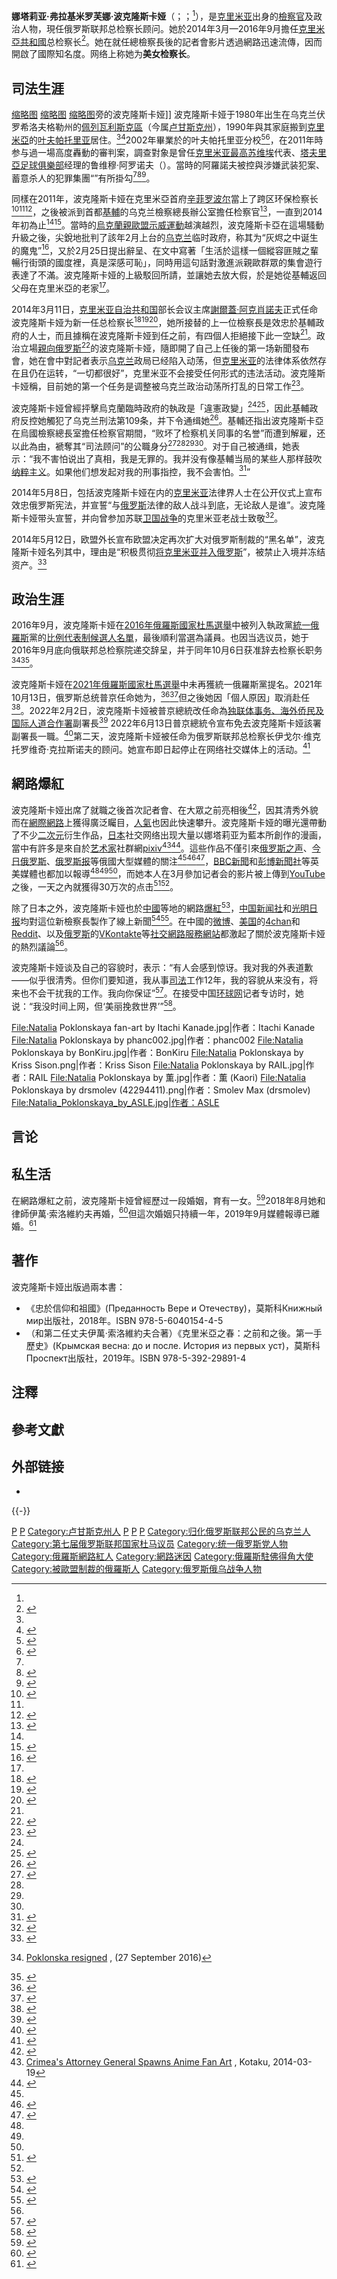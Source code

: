 {{noteTA
|T = zh-cn:娜塔莉亚·弗拉基米罗芙娜·波克隆斯卡娅; zh-tw:娜塔莉亞·弗拉基米羅芙娜·波克隆斯卡亞;
|1 = zh-cn:波克隆斯卡娅; zh-tw:波克隆斯卡亞;
|2 = zh-cn:总检察长; zh-hk:總檢察長; zh-tw:檢察總長;
|3 = zh-cn:网络;zh-hk:網絡;zh-tw:網路;
}}
{{Infobox Officeholder
| name              = 娜塔莉亚·波克隆斯卡娅
| original_name     = {{lang|ru|Наталья Поклонская}}
| honorific-suffix  = 
| image             = Natalia Poklonskaya 2019 - 08.jpg
| imagesize         = 
| smallimage        = 
| caption           = 2019年3月於莫斯科
| term              = 
| office            = 俄罗斯联邦[[独联体事务、海外侨民及国际人道合作署|独联体事务、海外侨民及国际人道合作署]]副署長
| 1blankname1       = 署長
| 1namedata1        = {{link-en|叶夫根尼·亚历山德罗维奇·普里马科夫|Yevgeny Primakov Jr.|叶夫根尼·普里马科夫}}
| 2blankname1       = 外交部長
| 2namedata1        = [[谢尔盖·维克托罗维奇·拉夫罗夫|谢尔盖·拉夫罗夫]]
| term_start        = 2022年2月2日
| term_end          = 2022年6月13日
| office2           = 俄罗斯联邦[[国家杜马|国家杜马]]議員
| president2        = 
| primeminister2    = 
| term_start2       = 2016年10月5日
| term_end2         = 2021年10月21日
| office3           = [[克里米亚共和国|克里米亚共和国]]总检察长
| term_start3       = 2014年3月25日
| term_end3         = 2016年10月6日
| president3        = [[弗拉基米尔·普京|弗拉基米尔·普京]]
| primeminister3    = [[谢尔盖·阿克肖诺夫|谢尔盖·阿克肖诺夫]]
| deputy            = 
| predecessor       = 
| successor         = 
| birth_date        = {{birth date and age|1980|3|18|df=y}}<ref name="bd">{{cite web | url=http://crimea.vgorode.ua/refperson/23166/34221/ | script-title=ru:Поклонская Наталья Владимировна | publisher={{lang|ru|В городе}} | accessdate=2014-03-22 | language=ru | archive-url=https://web.archive.org/web/20140319192704/http://crimea.vgorode.ua/refperson/23166/34221/ | archive-date=2014-03-19 | dead-url=yes }}</ref>
| birth_place       = {{USSR}}[[乌克兰苏维埃社会主义共和国|乌克兰]]伏罗希洛夫格勒州[[佩列瓦利斯克區|佩列瓦利斯克區]]（今属[[乌克兰|乌克兰]][[卢甘斯克州|卢甘斯克州]]）<ref>{{cite web|title=Біографія Наталії Поклонської|url=https://24smi.org/celebrity/234-natalia-poklonskaia.html|language=uk|accessdate=2017-12-08|archive-date=2018-01-16|archive-url=https://web.archive.org/web/20180116152036/https://24smi.org/celebrity/234-natalia-poklonskaia.html}}</ref><ref name=rkproc-officialbio>{{cite web|url=http://rkproc.ru/руководство|title=Official biography by the Press Office of the Prosecutor's Office of the Republic of Crimea|archive-url=https://www.webcitation.org/6PkXOhfBO?url=http://rkproc.ru/%D1%80%D1%83%D0%BA%D0%BE%D0%B2%D0%BE%D0%B4%D1%81%D1%82%D0%B2%D0%BE/|access-date=21 May 2014|archive-date=22 May 2014|language=ru|url-status=dead}}</ref><ref name=voiceofrussia-honest>{{cite web|url=http://voiceofrussia.com/2014_05_16/photo-I-want-my-child-to-live-in-an-honest-country-Natalia-Poklonskaya-0985/?slide-1|title='I want my child to live in an honest country' – Natalia Poklonskaya|date=16 May 2014|work=[[Voice_of_Russia|Voice of Russia]]|access-date=22 May 2014|archive-date=2014-10-19|archive-url=https://web.archive.org/web/20141019040411/http://voiceofrussia.com/2014_05_16/photo-I-want-my-child-to-live-in-an-honest-country-Natalia-Poklonskaya-0985/?slide-1}}</ref>
| death_date        = 
| death_place       = 
| nationality       = {{USSR}}（1980—1991年）<br />{{UKR}}（1991-2014年）<br />{{RUS}} （2014年—）
| spouse            = 
| party             = <!-- 注释: [[File:United_Russia_logo.gif|25px]] --> [[統一俄羅斯|統一俄羅斯]]
| children          = 
| residence         = {{flag|克里米亚共和国}}[[辛菲罗波尔|辛菲罗波尔]]
| alma_mater        = {{Link-uk|哈爾科夫國立內務大學|Харківський національний університет внутрішніх справ}}<br>（[[叶夫帕托里亚|叶夫帕托里亚]]分校）
| occupation        = [[檢察官|檢察官]]、政治人物
| profession        = 
| signature         = 
| website           = 
}}

'''娜塔莉亚·弗拉基米罗芙娜·波克隆斯卡娅'''（{{lang-rus|Ната́лья Влади́мировна Покло́нская|p=nɐˈtalʲjɐ vɫɐˈdʲimʲɪrəvnɐ pɐkˈlonskɐjɐ}}；{{lang-uk|Наталія Володимирівна Поклонська}}；{{bd|1980年|3月18日|||}}<ref name="bd"/>），是[[克里米亚|克里米亚]]出身的[[檢察官|檢察官]]及政治人物，現任俄罗斯联邦总检察长顾问。她於2014年3月—2016年9月擔任[[克里米亞共和國|克里米亞共和國]]总检察长<ref>{{cite web| url=http://www.hb.xinhuanet.com/2014-03/16/c_119790966.htm| title=乌克兰克里米亚新任检察长走红 童颜御姐(图)| publisher=[[新华网|新华网]]| accessdate=2014-03-18| deadurl=yes| archiveurl=https://web.archive.org/web/20140318080716/http://www.hb.xinhuanet.com/2014-03/16/c_119790966.htm| archivedate=2014-03-18}}</ref>。她在就任總檢察長後的記者會影片透過網路迅速流傳，因而開啟了國際知名度。网络上称她为'''美女检察长'''。

== 司法生涯 ==
[[file:Natalia_Poklonskaya.jpg|缩略图]]
[[file:Natalia_Poklonskaya_August_2015.jpg|缩略图]]
[[file:Aksenov_and_Poklonskaya.JPG|缩略图]]旁的波克隆斯卡娅]]
波克隆斯卡娅于1980年出生在乌克兰伏罗希洛夫格勒州的[[佩列瓦利斯克區|佩列瓦利斯克區]]（今属[[卢甘斯克州|卢甘斯克州]]），1990年與其家庭搬到[[克里米亞|克里米亞]]的[[叶夫帕托里亚|叶夫帕托里亚]]居住。<ref name=voiceofrussia-honest/><ref name="Козлов">{{cite web|url=http://www.kp.ru/daily/26210.7/3094699/|title=Новый прокурор Крыма Наталья Поклонская: "Поклонники не звонят, я ведь не супермодель!"|author=Козлов, К.|date=22 March 2014|publisher=Комсомольская правда|access-date=26 March 2014|archive-date=2016-03-03|archive-url=https://web.archive.org/web/20160303201209/http://www.kp.ru/daily/26210.7/3094699/}}</ref>2002年畢業於{{Link-uk|哈爾科夫國立內務大學|Харківський національний університет внутрішніх справ}}的叶夫帕托里亚分校<ref name="rossigazInterview">{{cite web |url=http://www.rg.ru/2014/03/20/poklonskaya.html |accessdate=2014-03-21 |language=ru |publisher=[[俄罗斯报|俄罗斯报]] |title=Prosecutor of the Republic |archive-date=2018-12-26 |archive-url=https://web.archive.org/web/20181226092627/https://rg.ru/2014/03/20/poklonskaya.html |dead-url=no }}</ref><ref>{{cite web |url=http://www.rg.ru/2014/03/20/poklonskaya.html |accessdate=2014-03-21 |publisher={{lang|ru|Российская газета|Российская газета}} |script-title=ru:Прокурор республики |language=ru |archive-date=2018-12-26 |archive-url=https://web.archive.org/web/20181226092627/https://rg.ru/2014/03/20/poklonskaya.html |dead-url=no }}</ref>，在2011年時参与過一場高度轟動的審判案，調查對象是曾任[[克里米亞國家議會|克里米亚最高苏维埃]]代表、[[辛菲羅波爾塔夫里亞足球俱樂部|塔夫里亞足球俱樂部]]经理的鲁维穆·阿罗诺夫（{{lang|uk|Рувим Аронов}}）。當時的阿羅諾夫被控與涉嫌武装犯案、蓄意杀人的犯罪集團“{{Link-ru|巴什玛科|ОПГ Башмаки}}”{{NoteTag|巴什玛科（{{lang-ru|ОПГ Башмаки}}），直譯「鞋子」，活躍於1990年代至21世纪初之間的[[克里米亚|克里米亚]]，是一個重大犯罪的团伙組織。}}有所掛勾<ref name="guancha" /><ref name="bloombergArt">{{cite web |last=Bershidsky |first=Leonid |title=Cartoonish Crimean Prosecutor a Hit in Japan |url=http://www.bloombergview.com/articles/2014-03-20/cartoonish-crimean-prosecutor-a-hit-in-japan |publisher=[[彭博新聞社|Bloomberg News]] |accessdate=2014-03-21 |archive-date=2018-12-26 |archive-url=https://web.archive.org/web/20181226092624/https://www.bloomberg.com/tosv2.html?vid=&uuid=50582d00-08f0-11e9-8438-09e815433e2a&url=L3ZpZXcvYXJ0aWNsZXMvMjAxNC0wMy0yMC9jYXJ0b29uaXNoLWNyaW1lYW4tcHJvc2VjdXRvci1hLWhpdC1pbi1qYXBhbg== |dead-url=no }}</ref><ref>{{Cite news |url = http://us.24h.com.vn/ban-tre-cuoc-song/nu-chanh-cong-to-xinh-dep-va-qua-cam-c64a617900.html |title = Nữ Chánh công tố xinh đẹp và quả cảm-Chuyen tinh yeu |publisher = Bạn trẻ và cuộc sống |date = 2014-03-22 |accessdate = 2014-03-26 |language = vi |archive-date = 2017-09-09 |archive-url = https://web.archive.org/web/20170909143110/http://us.24h.com.vn/ban-tre-cuoc-song/nu-chanh-cong-to-xinh-dep-va-qua-cam-c64a617900.html |dead-url = no }}</ref>。

同樣在2011年，波克隆斯卡娅在克里米亞首府[[辛菲罗波尔|辛菲罗波尔]]當上了跨区环保检察长<ref>{{cite news |url=http://www.ark.gp.gov.ua/index.php?section=t |title=Структура Прокуратури АРК |publisher=Прокуратура Автономної Республіки Крим |archiveurl=https://web.archive.org/web/20111015072627/http://www.ark.gp.gov.ua/index.php?section=t |archivedate=2011-10-15 |deadurl=yes |accessdate=2014-03-26 }}</ref><ref name="rossigazInterview" /><ref>{{cite web|title=Natalia Poklonskaya she is the Putins new sexy prosecutor assigned by Russian for Crimea!|url=http://www.nationalturk.com/en/natalia-poklonskaya-she-is-the-putins-new-sexy-prosecutor-assigned-by-russian-for-crimea-breaking-news-48402|publisher=National Turk|accessdate=2014-03-21|archive-date=2014-03-30|archive-url=https://web.archive.org/web/20140330004831/http://www.nationalturk.com/en/natalia-poklonskaya-she-is-the-putins-new-sexy-prosecutor-assigned-by-russian-for-crimea-breaking-news-48402|dead-url=no}}</ref>，之後被派到首都[[基輔|基輔]]的乌克兰檢察總長辦公室擔任检察官<ref name="chinatimes">{{Cite news |title=克島美女檢察總長 日網友推萌漫畫 |publisher=[[中時電子報|中時電子報]] |url=http://www.chinatimes.com/realtimenews/20140323000001-260408 |date=2014-03-23 |accessdate=2014-03-26 |archive-date=2018-10-09 |archive-url=https://web.archive.org/web/20181009064231/http://www.chinatimes.com/realtimenews/20140323000001-260408 |dead-url=no }}</ref>，一直到2014年初為止<ref name=rossigazInterview/><ref name=BBCart>{{cite web |title=Japan: Crimean attorney general inspires anime fan art |url=http://www.bbc.com/news/blogs-news-from-elsewhere-26663168 |publisher=[[BBC_News|BBC News]] |accessdate=2014-03-21 |archivedate=2014-03-21 |archiveurl=https://www.webcitation.org/6OEHfWXwI?url=http://www.bbc.com/news/blogs-news-from-elsewhere-26663168 |deadurl=yes }}</ref>。當時的[[烏克蘭親歐盟示威運動|烏克蘭親歐盟示威運動]]越演越烈，波克隆斯卡亞在這場騷動升級之後，尖銳地批判了該年2月上台的[[乌克兰|乌克兰]]临时政府，称其为“灰烬之中诞生的魔鬼”<ref>{{cite news |title = 克里米亚美丽的新任总检察长 |url = http://news.xinhuanet.com/world/2014-03/20/c_126291664.htm |publisher = 新華網 |date = 2014-03-20 |accessdate = 2014-03-22 |archive-date = 2014-04-08 |archive-url = https://web.archive.org/web/20140408213338/http://news.xinhuanet.com/world/2014-03/20/c_126291664.htm |dead-url = no }}</ref>，又於2月25日提出辭呈、在文中寫著「生活於這樣一個縱容匪賊之輩暢行街頭的國度裡，真是深感可恥」，同時用這句話對激進派親歐群眾的集會遊行表達了不滿。波克隆斯卡娅的上級駁回所請，並讓她去放大假，於是她從基輔返回父母在克里米亞的老家<ref name=rossigazInterview />。

2014年3月11日，[[克里米亚自治共和国|克里米亚自治共和国]]部长会议主席[[謝爾蓋·阿克肖諾夫|謝爾蓋·阿克肖諾夫]]正式任命波克隆斯卡娅为新一任总检察长<ref>{{cite news|url=http://news.mail.ru/society/17452773/|title=Прокурор Крыма Наталья Поклонская стала звездой японского интернета|publisher=[[Mail.Ru|Mail.Ru]]|date=2014-03-19|accessdate=2014-03-19|language=ru|archive-url=https://web.archive.org/web/20140319191857/http://news.mail.ru/society/17452773/|archive-date=2014-03-19|dead-url=yes}}</ref><ref name="voiceofrussia20140317">{{cite news|url=http://rus.ruvr.ru/news/2014_03_17/Prokuror-Krima-nashla-obozhatelej-v-JAponii-8185/|title=Прокурор Крыма нашла обожателей в Японии|publisher=[[俄罗斯之声|Voice of Russia]]|date=2014-03-17|accessdate=2014-03-19|language=ru|archive-date=2014-03-17|archive-url=https://web.archive.org/web/20140317112424/http://rus.ruvr.ru/news/2014_03_17/Prokuror-Krima-nashla-obozhatelej-v-JAponii-8185/|dead-url=no}}</ref><ref>{{cite web | url=http://news.qq.com/a/20140317/006032.htm | title=克里米亚新任美女检察长网络爆红(组图) | publisher=腾讯 | accessdate=2014-03-18 | archive-date=2017-09-09 | archive-url=https://web.archive.org/web/20170909142416/http://news.qq.com/a/20140317/006032.htm | dead-url=no }}</ref>，她所接替的上一位檢察長是效忠於基輔政府的人士，而且據稱在波克隆斯卡娅到任之前，有四個人拒絕接下此一空缺<ref name="bloombergArt" />。政治立場[[親俄|親向俄罗斯]]<ref>{{cite news |title=「最正檢察總長」受訪　波隆斯基：美麗挽救世界 |url=http://www.ettoday.net/news/20140320/336851.htm |publisher=[[ETtoday_東森新聞雲|ETtoday 新聞雲]] |date=2014-03-20 |accessdate=2014-03-26 |archive-date=2018-01-12 |archive-url=https://web.archive.org/web/20180112231359/https://www.ettoday.net/news/20140320/336851.htm |dead-url=no }}</ref>的波克隆斯卡娅，隨即開了自己上任後的第一场新聞發布會，她在會中對記者表示[[乌克兰|乌克兰]]政局已经陷入动荡，但[[克里米亚|克里米亚]]的法律体系依然存在且仍在运转，“一切都很好”，克里米亚不会接受任何形式的违法活动。波克隆斯卡娅稱，目前她的第一个任务是调整被乌克兰政治动荡所打乱的日常工作<ref>{{cite web |url = http://news.ifeng.com/photo/hdnews/detail_2014_03/15/34795510_0.shtml#p=1 |title = 克里米亚新任美女检察长 |publisher = 凤凰网 |accessdate = 2014-03-18 |archive-date = 2019-06-08 |archive-url = https://web.archive.org/web/20190608110543/http://news.ifeng.com/photo/hdnews/detail_2014_03/15/34795510_0.shtml#p=1 |dead-url = no }}</ref>。

波克隆斯卡娅曾經抨擊烏克蘭臨時政府的執政是「違憲政變」<ref name=BBCart /><ref name=voiceofrussiaCrit>{{cite web |title = New Crimea prosecutor brands EuroMaidan as 'coup' |url = http://voiceofrussia.com/news/2014_03_16/Newly-elected-Crimea-prosecutor-condemns-Ukrainian-coup-8190 |publisher = [[俄罗斯之声|Voice of Russia]] |date = 2014-03-16 |accessdate = 19 March 2014 |deadurl = yes |archiveurl = https://web.archive.org/web/20181226092622/https://sputniknews.com/?utm_source=redirect_sputnik&utm_medium=redirect&utm_campaign=redirect%2Fnews%2F2014_03_16%2FNewly-elected-Crimea-prosecutor-condemns-Ukrainian-coup-8190 |archivedate = 2018-12-26 }}</ref>，因此基輔政府反控她觸犯了乌克兰刑法第109条，并下令通缉她<ref>{{cite web |url = http://www.guancha.cn/europe/2014_03_26_217192.shtml |title = 克里米亚总检察长娜塔莉亚已遭乌克兰政府通缉 |publisher = 观察者网 |accessdate = 2014-03-27 |archive-date = 2019-06-29 |archive-url = https://web.archive.org/web/20190629120938/https://www.guancha.cn/europe/2014_03_26_217192.shtml |dead-url = no }}</ref>。基輔还指出波克隆斯卡亞在烏國檢察總長室擔任检察官期間，“败坏了检察机关同事的名誉”而遭到解雇，还以此為由，褫奪其“司法顾问”的公職身分<ref>{{Cite news |url=http://mypaper.pchome.com.tw/545383827/post/1327243902 |title=克里米亞爆紅美女檢察總長，笑稱美麗拯救世界 |publisher=[[PChome_Online網路家庭|PChome個人新聞台]] |date=2014-03-24 |accessdate=2014-03-27 |archive-date=2014-08-28 |archive-url=https://web.archive.org/web/20140828063943/http://mypaper.pchome.com.tw/545383827/post/1327243902 |dead-url=no }}</ref><ref name="guancha"/><ref name=BBCart/><ref name=voiceofrussiaCrit/>。对于自己被通缉，她表示：“我不害怕说出了真相，我是无罪的。我并没有像基輔当局的某些人那样鼓吹[[纳粹主义|纳粹主义]]。如果他们想发起对我的刑事指控，我不会害怕。<ref>{{cite web |url = http://rt.com/news/prosecutor-natalia-poklonskaya-crimea-101/ |title = 'She annexes your heart': Reasons why Crimea prosecutor Poklonskaya not to be messed with |publisher = RT |accessdate = 2014-03-29 |archive-date = 2020-11-12 |archive-url = https://web.archive.org/web/20201112001333/https://www.rt.com/news/prosecutor-natalia-poklonskaya-crimea-101/ |dead-url = no }}</ref>”

2014年5月8日，包括波克隆斯卡娅在内的[[克里米亚|克里米亚]]法律界人士在公开仪式上宣布效忠俄罗斯宪法，并宣誓“与[[俄罗斯|俄罗斯]]法律的敌人战斗到底，无论敌人是谁”。波克隆斯卡娅带头宣誓，并向曾参加苏联[[苏德战争|卫国战争]]的克里米亚老战士致敬<ref>{{cite web|title=克里米亚美女检察长着新制服效忠俄罗斯宪法|url=http://news.xinhuanet.com/mil/2014-05/08/c_126476720.htm|publisher=新华网|accessdate=2014-05-08|archive-date=2014-08-20|archive-url=https://web.archive.org/web/20140820105835/http://news.xinhuanet.com/mil/2014-05/08/c_126476720.htm|dead-url=no}}</ref>。

2014年5月12日，欧盟外长宣布欧盟决定再次扩大对俄罗斯制裁的“黑名单”，波克隆斯卡娅名列其中，理由是“积极贯彻[[2014年克里米亞歸屬公投|将克里米亚并入俄罗斯]]”，被禁止入境并冻结资产。<ref>{{cite web |title=克里米亚美女总检察长娜塔莉亚被欧盟制裁（图） |url=http://www.guancha.cn/europe/2014_05_13_229228.shtml |publisher=观察者网 |date=2014-05-13 |accessdate=2014-05-17 |archive-date=2019-06-08 |archive-url=https://web.archive.org/web/20190608192925/https://www.guancha.cn/europe/2014_05_13_229228.shtml |dead-url=no }}</ref>

== 政治生涯 ==
2016年9月，波克隆斯卡娅在[[2016年俄羅斯國家杜馬選舉|2016年俄羅斯國家杜馬選舉]]中被列入執政黨[[統一俄羅斯|統一俄羅斯]]黨的[[名單比例代表制|比例代表制候選人名單]]，最後順利當選為議員。也因当选议员，她于2016年9月底向俄联邦总检察院递交辞呈，并于同年10月6日获准辞去检察长职务<ref name=NPrfD>{{uk icon}} [http://pda.pravda.com.ua/news/id_7121896/ Poklonska resigned] {{Wayback|url=http://pda.pravda.com.ua/news/id_7121896/ |date=20180707033605 }}, {{tsl|en|Ukrayinska Pravda}} (27 September 2016)</ref><ref>{{cite news |title=克里米亚检察长波克隆斯卡娅当选杜马议员后辞去现职 |url=http://sputniknews.cn/society/201609271020835428/ |accessdate=2018-07-06 |agency=俄罗斯卫星通讯社 |language=zh-cn |archive-date=2019-06-03 |archive-url=https://web.archive.org/web/20190603151920/http://sputniknews.cn/society/201609271020835428/ |dead-url=no }}</ref>。

波克隆斯卡娅在[[2021年俄羅斯國家杜馬選舉|2021年俄羅斯國家杜馬選舉]]中未再獲統一俄羅斯黨提名。2021年10月13日，俄罗斯总统普京任命她为{{link-ru|俄罗斯驻佛得角大使|Список послов СССР и России в Кабо-Верде}}，<ref>{{cite news |title=普京任命波克隆斯卡娅为驻佛得角大使 |url=https://sputniknews.cn/russia/202110131034633931/ |accessdate=2021-10-14 |work=sputniknews.cn |language=zh-Hans |archive-date=2021-10-29 |archive-url=https://web.archive.org/web/20211029095904/https://sputniknews.cn/russia/202110131034633931/ }}</ref><ref>{{cite news |title=普京任命克里米亚“最美检察长”为俄驻佛得角大使 |url=http://www.cankaoxiaoxi.com/world/20211014/2456536.shtml |accessdate=2021-10-14 |work=《参考消息》 |archive-date=2022-06-15 |archive-url=https://web.archive.org/web/20220615131851/http://www.cankaoxiaoxi.com/world/20211014/2456536.shtml }}</ref>但之後她因「個人原因」取消赴任<ref>{{Cite web |url=https://tass.com/politics/1390237 |title=Poklonskaya: my taking office as ambassador to Cape Verde canceled for personal reasons |access-date=2022-02-03 |archive-date=2022-06-15 |archive-url=https://web.archive.org/web/20220615123745/https://tass.com/politics/1390237 }}</ref>。2022年2月2日，波克隆斯卡娅被普京總統改任命為[[独联体事务、海外侨民及国际人道合作署|独联体事务、海外侨民及国际人道合作署]]副署長<ref>{{Cite web |url=https://tass.com/russia/1396899 |title=Putin appoints Natalya Poklonskaya as deputy head of Russia’s cultural exchange agency |access-date=2022-02-03 |archive-date=2022-02-16 |archive-url=https://web.archive.org/web/20220216190401/https://tass.com/russia/1396899 }}</ref> 2022年6月13日普京總統令宣布免去波克隆斯卡娅該署副署長一職。<ref>{{cite news |title=普京將波克隆斯卡婭免職 |url=https://big5.sputniknews.cn/20220613/1041903923.html |accessdate=2022-06-13 |agency=俄罗斯卫星通讯社 |language=zh-cn |6= |archive-date=2022-06-13 |archive-url=https://web.archive.org/web/20220613090855/https://big5.sputniknews.cn/20220613/1041903923.html }}</ref>第二天，波克隆斯卡娅被任命为俄罗斯联邦总检察长伊戈尔·维克托罗维奇·克拉斯诺夫的顾问。她宣布即日起停止在网络社交媒体上的活动。<ref>{{cite news |title=波克隆斯卡娅被任命为总检察长顾问 |url=https://sputniknews.cn/20220614/1041921558.html |accessdate=2022-06-14 |agency=俄罗斯卫星通讯社 |language=zh-cn |6= |archive-date=2022-06-15 |archive-url=https://web.archive.org/web/20220615034509/https://sputniknews.cn/20220614/1041921558.html }}</ref>

== 網路爆紅 ==
{{Commonscat|Artwork_depicting_Natalia_Poklonskaya|娜塔莉亚·弗拉基米罗芙娜·波克隆斯卡娅衍生作品}}
波克隆斯卡娅出席了就職之後首次記者會、在大眾之前亮相後<ref>{{cite web |title=Crimean prosecutor Natalia Poklonskaya's viral video inspires fan art |url=http://www.cbc.ca/newsblogs/yourcommunity/2014/03/crimean-prosecutor-natalia-poklonskayas-viral-video-inspires-fan-art.html |publisher=[[CBC新聞|CBC News]] |accessdate=2014-03-21 |archive-date=2014-11-20 |archive-url=https://web.archive.org/web/20141120002419/http://www.cbc.ca/newsblogs/yourcommunity/2014/03/crimean-prosecutor-natalia-poklonskayas-viral-video-inspires-fan-art.html |dead-url=no }}</ref>，因其清秀外貌而在[[互联网|網際網路]]上獲得廣泛矚目，[[人氣|人氣]]也因此快速攀升。波克隆斯卡娅的曝光還帶動了不少[[次元_(動漫用語)|二次元]]衍生作品，[[日本|日本]]社交网络出现大量以娜塔莉亚为藍本所創作的漫画，當中有許多是來自於[[艺术家|艺术家]]社群網[[pixiv|pixiv]]<ref>[http://kotaku.com/crimeas-attorney-general-spawns-anime-fan-art-1547001178 Crimea's Attorney General Spawns Anime Fan Art] {{Wayback|url=http://kotaku.com/crimeas-attorney-general-spawns-anime-fan-art-1547001178 |date=20210219125202 }}, Kotaku, 2014-03-19</ref><ref>{{Cite web |url=http://www.j-cast.com/2014/03/20199816.html?igred=on |title=ロシア編入・クリミアの検事総長が「美人すぎ」！　ネットユーザー萌えまくり |publisher=J-CAST |date=2014-03-20 |accessdate=2014-03-26 |language=ja |archive-date=2015-04-02 |archive-url=https://web.archive.org/web/20150402111742/http://www.j-cast.com/2014/03/20199816.html?igred=on |dead-url=no }}</ref>。這些作品不僅引來[[俄罗斯之声|俄罗斯之声]]、[[今日俄罗斯|今日俄罗斯]]、[[俄罗斯报|俄罗斯报]]等俄國大型媒體的關注<ref name="voiceofrussia20140317" /><ref>{{cite news|url=http://russian.rt.com/inotv/2014-03-19/YAponci-priznalis-v-lyubvi-prokuroru|title=Японцы признались в любви прокурору Крыма в стиле аниме|work=[[今日俄罗斯|今日俄罗斯]]|date=2013-03-19|language=ru|accessdate=2014-03-26|archive-date=2021-02-14|archive-url=https://web.archive.org/web/20210214071411/https://russian.rt.com/inotv/2014-03-19/YAponci-priznalis-v-lyubvi-prokuroru|dead-url=no}}</ref><ref>{{cite news |url=http://www.rg.ru/2014/03/20/poklonskaya.html |title=Прокурор республики: Возглавить прокуратуру Крыма в эти дни испугались 4 мужчины. А она - согласилась |newspaper=[[俄罗斯报|Rossiyskaya Gazeta]] |date=2014-03-20 |language=ru |accessdate=2014-03-22 |archive-date=2018-12-26 |archive-url=https://web.archive.org/web/20181226092627/https://rg.ru/2014/03/20/poklonskaya.html |dead-url=no }}</ref>，[[英國廣播公司新聞|BBC新聞]]和[[彭博新聞社|彭博新聞社]]等英美媒體也都加以報導<ref name=BBCart/><ref name=bloombergArt/><ref name="chinatimes"></ref>，而她本人在3月參加记者会的影片被上傳到[[YouTube|YouTube]]之後，一天之內就獲得30万次的点击<ref>{{cite news |title=Japan: Crimean attorney general inspires anime fan art |url=http://www.bbc.com/news/blogs-news-from-elsewhere-26663168 |publisher=[[BBC|BBC]] |date=2014-03-20 |accessdate=2014-03-22 |archive-date=2018-12-26 |archive-url=https://web.archive.org/web/20181226092617/https://www.bbc.com/news/blogs-news-from-elsewhere-26663168 |dead-url=no }}</ref><ref name=bloombergArt/>。

除了日本之外，波克隆斯卡娅也於[[中國|中國]]等地的網路[[网络名人|爆紅]]<ref name=IBTviral>{{cite web |url=http://www.ibtimes.com/crimeas-attorney-general-natalia-poklonskaya-goes-viral-china-japan-1562620 |title=Crimea's attorney general Natalia Poklonskaya goes viral in China and Japan |publisher=[[International_Business_Times|International Business Times]] |date= |accessdate=2014-03-20 |archive-date=2020-02-17 |archive-url=https://web.archive.org/web/20200217153251/https://www.ibtimes.com/crimeas-attorney-general-natalia-poklonskaya-goes-viral-china-japan-1562620 |dead-url=no }}</ref>，[[中国新闻社|中国新闻社]]和[[光明日报|光明日报]]均對這位新檢察長製作了線上新聞<ref>{{cite web|title=克里米亚未婚美女检察长爆红 称“美丽挽救世界”|url=http://www.chinanews.com/tp/hd2011/2014/03-20/323133.shtml|publisher=[[中国新闻社|China News Service]]|accessdate=2014-03-21|archive-date=2020-02-17|archive-url=https://web.archive.org/web/20200217153252/http://www.chinanews.com/tp/hd2011/2014/03-20/323133.shtml|dead-url=no}}</ref><ref>{{cite web |title=Newly appointed Crimean Gen.Prosecutor Natalia Poklonskaya draws Chinese netizens'attention |url=http://en.gmw.cn/2014-03/16/content_10686866.htm |publisher=[[光明日報|Guangming Online]] |accessdate=2014-03-21 |archive-url=https://web.archive.org/web/20140321081914/http://en.gmw.cn/2014-03/16/content_10686866.htm |archive-date=2014-03-21 |dead-url=yes }}</ref>。在中國的[[新浪微博|微博]]、[[美国|美国]]的[[4chan|4chan]]和[[Reddit|Reddit]]、以及[[俄罗斯|俄罗斯]]的[[VKontakte|VKontakte]]等[[社交網路服務|社交網路服務]][[網站|網站]]都激起了關於波克隆斯卡娅的熱烈議論<ref name=bloombergArt/>。

波克隆斯卡娅谈及自己的容貌时，表示：“有人会感到惊讶。我对我的外表道歉——似乎很清秀。但你们要知道，我从事[[司法|司法]]工作12年，我的容貌从来没有，将来也不会干扰我的工作。我向你保证”<ref>{{Cite news|title=克里米亞美女檢察長走紅網絡|url=http://la.stgloballink.com/global/2014/0321/79050.shtml|publisher=[[星島日報|星島日報]]洛杉磯版|date=2014-03-21|accessdate=2014-03-26|deadurl=yes|archiveurl=https://web.archive.org/web/20140325223627/http://la.stgloballink.com/global/2014/0321/79050.shtml|archivedate=2014-03-25}}</ref>。在接受中国[[环球时报|环球网]]记者专访时，她说：“我没时间上网，但‘美丽挽救世界’”<ref>{{cite web |url = http://world.huanqiu.com/exclusive/2014-03/4916983.html |title = 独家专访克新任未婚总检察长：美丽挽救世界(图) |publisher = 环球网 |accessdate = 2014-03-20 |archive-date = 2018-07-13 |archive-url = https://web.archive.org/web/20180713071100/http://world.huanqiu.com/exclusive/2014-03/4916983.html |dead-url = no }}</ref>。

<gallery mode="packed-hover" caption="网友创作的漫畫版娜塔莉亚形象">
File:Natalia Poklonskaya fan-art by Itachi Kanade.jpg|作者：Itachi Kanade
File:Natalia Poklonskaya by phanc002.jpg|作者：phanc002
File:Natalia Poklonskaya by BonKiru.jpg|作者：BonKiru
File:Natalia Poklonskaya by Kriss Sison.png|作者：Kriss Sison
File:Natalia Poklonskaya by RAIL.jpg|作者：RAIL
File:Natalia Poklonskaya by 薫.jpg|作者：薫 (Kaori)
File:Natalia Poklonskaya by drsmolev (42294411).png|作者：Smolev Max (drsmolev)
File:Natalia_Poklonskaya_by_ASLE.jpg|作者：ASLE
</gallery>

== 言论 ==
{{cquote|[[尼古拉二世_(俄罗斯)|尼古拉二世]]虽然是个争议性人物，但我觉得尼古拉二世还是功大于过，为俄罗斯的经济、工业、教育、卫生和农业现代化都带来很好的改革。讽刺的是，尼古拉二世一家被处决，但列宁、希特勒和毛泽东是“双手沾满鲜血的恶棍”，却备受人们追捧<ref>{{Cite web|url=http://www.guancha.cn/Neighbors/2016_11_04_379497.shtml|title=前克里米亚美女检察长侮辱列宁毛泽东引发争议|accessdate=2017-09-09|date=2016-11-04|last=|first=|work=|language=zh-hans|publisher=观察者网}}</ref>。}}

== 私生活 ==
在網路爆紅之前，波克隆斯卡娅曾經歷过一段婚姻，育有一女。<ref name="guancha">{{cite web | url = http://www.guancha.cn/europe/2014_03_21_215862.shtml | title = 克里米亚新任检察长已离婚并育有一女儿 | publisher = 观察者网 | accessdate = 2014-03-22 | archive-date = 2019-06-29 | archive-url = https://web.archive.org/web/20190629083255/https://www.guancha.cn/europe/2014_03_21_215862.shtml | dead-url = no }}</ref>2018年8月她和律師伊萬·索洛維約夫再婚，<ref>{{Cite web |url=http://www.storm.mg/article/477533 |title=戰鬥民族「最美檢察長」嫁了！俄羅斯杜馬議員波克隆斯卡婭成婚 |access-date=2018-08-16 |archive-date=2020-11-24 |archive-url=https://web.archive.org/web/20201124013529/https://www.storm.mg/article/477533 |dead-url=no }}</ref>但這次婚姻只持續一年，2019年9月媒體報導已離婚。<ref>{{Cite web |url=https://www.ettoday.net/news/20190912/1528322.htm |title=俄「最美檢察總長」離婚 夫：婚姻像不定時炸彈 |access-date=2019-10-05 |archive-date=2022-04-28 |archive-url=https://web.archive.org/web/20220428130655/https://www.ettoday.net/news/20190912/1528322.htm }}</ref>

== 著作 ==
波克隆斯卡娅出版過兩本書：
*《忠於信仰和祖國》(Преданность Вере и Отечеству)，莫斯科Книжный мир出版社，2018年。ISBN 978-5-6040154-4-5
*（和第二任丈夫伊萬·索洛維約夫合著）《克里米亞之春：之前和之後。第一手歷史》(Крымская весна: до и после. История из первых уст)，莫斯科Проспект出版社，2019年。ISBN 978-5-392-29891-4

== 注釋 ==
{{NoteFoot}}

== 參考文獻 ==
{{Reflist|30em}}

== 外部链接 ==
{{Commons category|Natalia Poklonskaya}}
* {{YouTube|tqHkGaEE7WA|娜塔莉亚·波克隆斯卡娅的首场新闻发布会}}

{{Portal box|俄罗斯|人物}}

{{-}}
{{2014年克里米亞危機}}
{{Authority control}}
[[Category:檢察官|P]]
[[Category:克里米亞政治人物|P]]
[[Category:卢甘斯克州人|Category:卢甘斯克州人]]
[[Category:乌克兰女性政府官员|P]]
[[Category:俄羅斯女性政治人物|P]]
[[Category:2014年面世的網路迷因|P]]
[[Category:归化俄罗斯联邦公民的乌克兰人|Category:归化俄罗斯联邦公民的乌克兰人]]
[[Category:第七届俄罗斯联邦国家杜马议员|Category:第七届俄罗斯联邦国家杜马议员]]
[[Category:统一俄罗斯党人物|Category:统一俄罗斯党人物]]
[[Category:俄羅斯網路紅人|Category:俄羅斯網路紅人]]
[[Category:網路迷因|Category:網路迷因]]
[[Category:俄羅斯駐佛得角大使|Category:俄羅斯駐佛得角大使]]
[[Category:被歐盟制裁的俄羅斯人|Category:被歐盟制裁的俄羅斯人]]
[[Category:俄罗斯俄乌战争人物|Category:俄罗斯俄乌战争人物]]